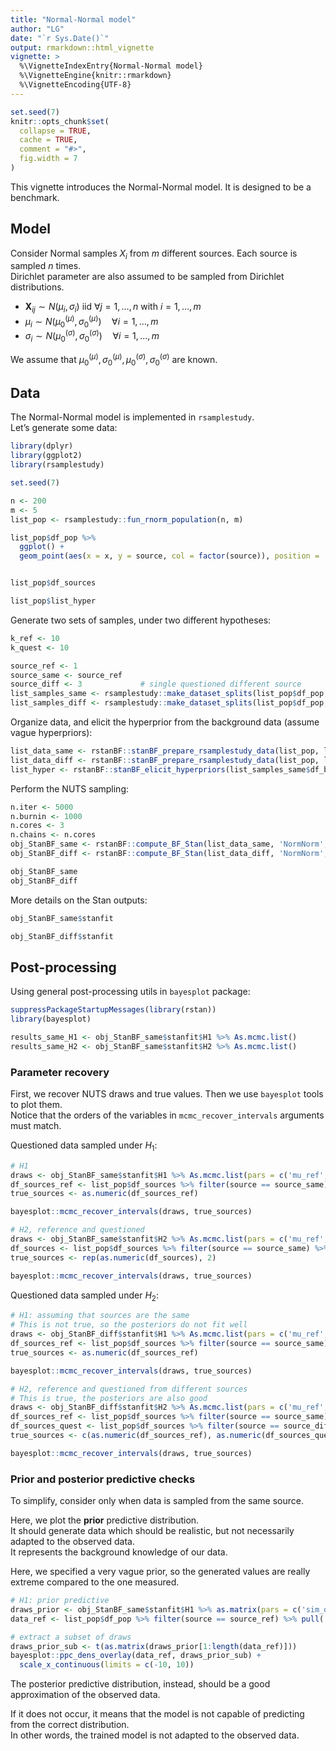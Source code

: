 ```yaml
---
title: "Normal-Normal model"
author: "LG"
date: "`r Sys.Date()`"
output: rmarkdown::html_vignette
vignette: >
  %\VignetteIndexEntry{Normal-Normal model}
  %\VignetteEngine{knitr::rmarkdown}
  %\VignetteEncoding{UTF-8}
---
```

\renewcommand{\vec}[1]{\boldsymbol{#1}}
```r
set.seed(7)
knitr::opts_chunk$set(
  collapse = TRUE,
  cache = TRUE,
  comment = "#>",
  fig.width = 7
)
```

This vignette introduces the Normal-Normal model. It is designed to be a benchmark.

## Model

Consider Normal samples $X_i$ from $m$ different sources. Each source is sampled $n$ times.   
Dirichlet parameter are also assumed to be sampled from Dirichlet distributions.

- $\vec{X}_{ij} \sim N(\mu_i, \sigma_i)$ iid $\forall j = 1, \ldots, n$ with $i = 1, \ldots, m$
- $\mu_i \sim N(\mu_0^{(\mu)}, \sigma_0^{(\mu)}) \quad \forall i = 1, \ldots, m$
- $\sigma_i \sim N(\mu_0^{(\sigma)}, \sigma_0^{(\sigma)}) \quad \forall i = 1, \ldots, m$

We assume that $\mu_0^{(\mu)}, \sigma_0^{(\mu)}, \mu_0^{(\sigma)}, \sigma_0^{(\sigma)}$ are known.

## Data

The Normal-Normal model is implemented in `rsamplestudy`.    
Let's generate some data:

```r
library(dplyr)
library(ggplot2)
library(rsamplestudy)

set.seed(7)

n <- 200
m <- 5
list_pop <- rsamplestudy::fun_rnorm_population(n, m)

list_pop$df_pop %>% 
  ggplot() + 
  geom_point(aes(x = x, y = source, col = factor(source)), position = 'jitter')


list_pop$df_sources

list_pop$list_hyper
```

Generate two sets of samples, under two different hypotheses:

```r
k_ref <- 10
k_quest <- 10

source_ref <- 1
source_same <- source_ref
source_diff <- 3             # single questioned different source
list_samples_same <- rsamplestudy::make_dataset_splits(list_pop$df_pop, k_ref, k_quest, source_ref = source_ref, source_quest = source_same)
list_samples_diff <- rsamplestudy::make_dataset_splits(list_pop$df_pop, k_ref, k_quest, source_ref = source_ref, source_quest = source_diff)

```

Organize data, and elicit the hyperprior from the background data (assume vague hyperpriors):

```r
list_data_same <- rstanBF::stanBF_prepare_rsamplestudy_data(list_pop, list_samples_same)
list_data_diff <- rstanBF::stanBF_prepare_rsamplestudy_data(list_pop, list_samples_diff)
list_hyper <- rstanBF::stanBF_elicit_hyperpriors(list_samples_same$df_background, 'NormNorm', 'vague')
```

Perform the NUTS sampling:

```r
n.iter <- 5000
n.burnin <- 1000
n.cores <- 3
n.chains <- n.cores
obj_StanBF_same <- rstanBF::compute_BF_Stan(list_data_same, 'NormNorm', list_hyper, n.iter = n.iter, n.burnin = n.burnin, n.cores = n.cores, n.chains = n.chains, silent = TRUE)
obj_StanBF_diff <- rstanBF::compute_BF_Stan(list_data_diff, 'NormNorm', list_hyper, n.iter = n.iter, n.burnin = n.burnin, n.cores = n.cores, n.chains = n.chains, silent = TRUE)
```

```r
obj_StanBF_same
obj_StanBF_diff
```

More details on the Stan outputs:

```r
obj_StanBF_same$stanfit

obj_StanBF_diff$stanfit
```


## Post-processing

Using general post-processing utils in `bayesplot` package: 

```r
suppressPackageStartupMessages(library(rstan))
library(bayesplot)

results_same_H1 <- obj_StanBF_same$stanfit$H1 %>% As.mcmc.list()
results_same_H2 <- obj_StanBF_same$stanfit$H2 %>% As.mcmc.list()
```

### Parameter recovery

First, we recover NUTS draws and true values.
Then we use `bayesplot` tools to plot them.   
Notice that the orders of the variables in `mcmc_recover_intervals` arguments must match.

Questioned data sampled under $H_1$:   

```r

# H1
draws <- obj_StanBF_same$stanfit$H1 %>% As.mcmc.list(pars = c('mu_ref', 'sigma_ref'))
df_sources_ref <- list_pop$df_sources %>% filter(source == source_same) %>% select(mu, sigma)
true_sources <- as.numeric(df_sources_ref)

bayesplot::mcmc_recover_intervals(draws, true_sources)

# H2, reference and questioned
draws <- obj_StanBF_same$stanfit$H2 %>% As.mcmc.list(pars = c('mu_ref', 'sigma_ref', 'mu_quest', 'sigma_quest'))
df_sources <- list_pop$df_sources %>% filter(source == source_same) %>% select(mu, sigma)
true_sources <- rep(as.numeric(df_sources), 2)

bayesplot::mcmc_recover_intervals(draws, true_sources)

```


Questioned data sampled under $H_2$:

```r


# H1: assuming that sources are the same
# This is not true, so the posteriors do not fit well
draws <- obj_StanBF_diff$stanfit$H1 %>% As.mcmc.list(pars = c('mu_ref', 'sigma_ref'))
df_sources_ref <- list_pop$df_sources %>% filter(source == source_same) %>% select(mu, sigma)
true_sources <- as.numeric(df_sources_ref)

bayesplot::mcmc_recover_intervals(draws, true_sources)

# H2, reference and questioned from different sources
# This is true, the posteriors are also good
draws <- obj_StanBF_diff$stanfit$H2 %>% As.mcmc.list(pars = c('mu_ref', 'sigma_ref', 'mu_quest', 'sigma_quest'))
df_sources_ref <- list_pop$df_sources %>% filter(source == source_same) %>% select(mu, sigma)
df_sources_quest <- list_pop$df_sources %>% filter(source == source_diff) %>% select(mu, sigma)
true_sources <- c(as.numeric(df_sources_ref), as.numeric(df_sources_quest))

bayesplot::mcmc_recover_intervals(draws, true_sources)
```


### Prior and posterior predictive checks

To simplify, consider only when data is sampled from the same source.

Here, we plot the **prior** predictive distribution.    
It should generate data which should be realistic, but not necessarily adapted to the observed data.   
It represents the background knowledge of our data.

Here, we specified a very vague prior, so the generated values are really extreme compared to the one measured.

```r

# H1: prior predictive
draws_prior <- obj_StanBF_same$stanfit$H1 %>% as.matrix(pars = c('sim_d_ref'))
data_ref <- list_pop$df_pop %>% filter(source == source_ref) %>% pull('x')

# extract a subset of draws
draws_prior_sub <- t(as.matrix(draws_prior[1:length(data_ref)]))
bayesplot::ppc_dens_overlay(data_ref, draws_prior_sub) +
  scale_x_continuous(limits = c(-10, 10))
```

The posterior predictive distribution, instead, should be a good approximation of the observed data.

If it does not occur, it means that the model is not capable of predicting from the correct distribution.    
In other words, the trained model is not adapted to the observed data.

```r

```

